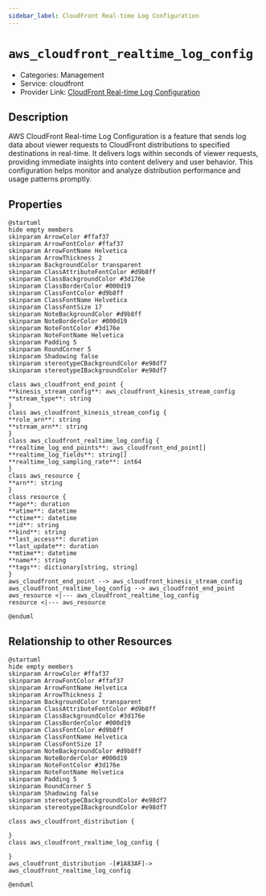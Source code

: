 ```yaml
---
sidebar_label: CloudFront Real-time Log Configuration
---
```


# `aws_cloudfront_realtime_log_config`

- Categories: Management
- Service: cloudfront
- Provider Link: [CloudFront Real-time Log Configuration](https://docs.aws.amazon.com/AmazonCloudFront/latest/DeveloperGuide/real-time-logs.html)

## Description

AWS CloudFront Real-time Log Configuration is a feature that sends log data about viewer requests to CloudFront distributions to specified destinations in real-time. It delivers logs within seconds of viewer requests, providing immediate insights into content delivery and user behavior. This configuration helps monitor and analyze distribution performance and usage patterns promptly.

## Properties

<ZoomPanPinch>

```kroki imgType="plantuml" imgAlt="Diagram of CloudFront Real-time Log Configuration data model"
@startuml
hide empty members
skinparam ArrowColor #ffaf37
skinparam ArrowFontColor #ffaf37
skinparam ArrowFontName Helvetica
skinparam ArrowThickness 2
skinparam BackgroundColor transparent
skinparam ClassAttributeFontColor #d9b8ff
skinparam ClassBackgroundColor #3d176e
skinparam ClassBorderColor #000d19
skinparam ClassFontColor #d9b8ff
skinparam ClassFontName Helvetica
skinparam ClassFontSize 17
skinparam NoteBackgroundColor #d9b8ff
skinparam NoteBorderColor #000d19
skinparam NoteFontColor #3d176e
skinparam NoteFontName Helvetica
skinparam Padding 5
skinparam RoundCorner 5
skinparam Shadowing false
skinparam stereotypeCBackgroundColor #e98df7
skinparam stereotypeIBackgroundColor #e98df7

class aws_cloudfront_end_point {
**kinesis_stream_config**: aws_cloudfront_kinesis_stream_config
**stream_type**: string
}
class aws_cloudfront_kinesis_stream_config {
**role_arn**: string
**stream_arn**: string
}
class aws_cloudfront_realtime_log_config {
**realtime_log_end_points**: aws_cloudfront_end_point[]
**realtime_log_fields**: string[]
**realtime_log_sampling_rate**: int64
}
class aws_resource {
**arn**: string
}
class resource {
**age**: duration
**atime**: datetime
**ctime**: datetime
**id**: string
**kind**: string
**last_access**: duration
**last_update**: duration
**mtime**: datetime
**name**: string
**tags**: dictionary[string, string]
}
aws_cloudfront_end_point --> aws_cloudfront_kinesis_stream_config
aws_cloudfront_realtime_log_config --> aws_cloudfront_end_point
aws_resource <|--- aws_cloudfront_realtime_log_config
resource <|--- aws_resource

@enduml
```

</ZoomPanPinch>

## Relationship to other Resources

<ZoomPanPinch>

```kroki imgType="plantuml" imgAlt="Diagram of CloudFront Real-time Log Configuration resource relationships"
@startuml
hide empty members
skinparam ArrowColor #ffaf37
skinparam ArrowFontColor #ffaf37
skinparam ArrowFontName Helvetica
skinparam ArrowThickness 2
skinparam BackgroundColor transparent
skinparam ClassAttributeFontColor #d9b8ff
skinparam ClassBackgroundColor #3d176e
skinparam ClassBorderColor #000d19
skinparam ClassFontColor #d9b8ff
skinparam ClassFontName Helvetica
skinparam ClassFontSize 17
skinparam NoteBackgroundColor #d9b8ff
skinparam NoteBorderColor #000d19
skinparam NoteFontColor #3d176e
skinparam NoteFontName Helvetica
skinparam Padding 5
skinparam RoundCorner 5
skinparam Shadowing false
skinparam stereotypeCBackgroundColor #e98df7
skinparam stereotypeIBackgroundColor #e98df7

class aws_cloudfront_distribution {

}
class aws_cloudfront_realtime_log_config {

}
aws_cloudfront_distribution -[#1A83AF]-> aws_cloudfront_realtime_log_config

@enduml
```

</ZoomPanPinch>
